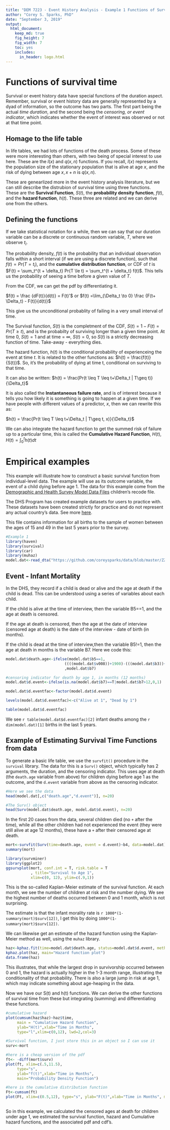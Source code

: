 ```yaml
---
title: "DEM 7223 - Event History Analysis - Example 1 Functions of Survival Time"
author: "Corey S. Sparks, PhD"
date: "September 3, 2019"
output: 
  html_document:
    keep_md: true    
    fig_height: 7
    fig_width: 7
    toc: yes
    includes:
      in_header: logo.html
---
```


# Functions of survival time

Survival or event history data have special functions of the duration aspect. Remember, survival or event history data are generally represented by a dyad of information, so the outcome has two parts. The first part being the actual *time duration*, and the second being the *censoring, or event indicator*, which indicates whether the event of interest was observed or not at that time point.

## Homage to the life table
In life tables, we had lots of functions of the death process. Some of these were more interesting than others, with two being of special interest to use here. These are the $l(x)$ and $q(x, n)$ functions. If you recall,  $l(x)$ represents the population size of the stationary population that is alive at age $x$, and the risk of dying between age $x, x+n$ is $q(x, n)$. 

These are genearlized more in the event history analysis literature, but we can still describe the distrubion of survival time using three functions. These are the **Survival Function**, $S(t)$, the **probability density function**, $f(t)$, and the **hazard function**, $h(t)$. These three are related and we can derive one from the others. 

## Defining the functions
If we take statistical notation for a while, then we can say that our duration variable can be a discrete or continuous random variable, $T$, where we observe $t_i$.

The probability density, $f(t)$ is the probability that an individual observation falls within a short interval (if we are using a discrete function), such that $f(t) =  Pr(T = t_i)$, and the **cumulative distribution function**, or CDF of $t$ is $F(t) = \sum_t^{t + \delta_t} Pr(T \le t)  =  \sum_t^{t + \delta_t} f(t)$. This tells us the probability of seeing a time before a given value of $T$. 

From the CDF, we can get the pdf by differentiating it. 

$f(t)  = \frac {dF(t)}{d(t)} = F(t)'$
or
$f(t)  =\lim_{\Delta_t \to 0} \frac {F(t+ \Delta_t) - F(t)}{d(t)}$

This give us the unconditional probablity of failing in a very small interval of time.

The Survival function, $S(t)$ is the completment of the CDF,  $S(t) = 1- F(t) = Pr(T \geq t)$, and is the probabilty of surviving longer than a given time point. At time 0, $S(t)= 1$ and at time = $\infty$, $S(t)= 0$, so $S(t)$ is a strictly decreasing function of time. Take-away - everything dies. 

The hazard function, $h(t)$ is the conditional probability of experienceing the event at time $t$.  It is related to the other functions as: $h(t) = \frac{f(t)}{S(t)}$. So, it's the probability of dying at time t, conditional on surviving to that time. 

It can also be written: $h(t) = \frac{Pr(t \leq T \leq t+\Delta_t | T\geq t)}{\Delta_t}$

It is also called the **Instantaneous failure rate**, and is of interest because it tells you how likely it is something is going to happen at a given time. If we have people with different values of a predictor, $x$, then we can rewrite this as:

$h(t) = \frac{Pr(t \leq T \leq t+\Delta_t | T\geq t, x)}{\Delta_t}$

We can also integrate the hazard function to get the summed risk of failure up to a particular time, this is called the **Cumulative Hazard Function**, $H(t)$, $H(t) = \int_0^t h(t) dt$

# Empirical examples

This example will illustrate how to construct a basic survival function from individual-level data. The example will use as its outcome variable, the event of a child dying before age 1. The data for this example come from the  [Demographic and Health Survey Model Data Files](http://dhsprogram.com/data/Download-Model-Datasets.cfm?flag=1) children's recode file. 

The DHS Program has created example datasets for users to practice with. These datasets have been created strictly for practice and do not represent any actual country's data. See more [here](http://dhsprogram.com/data/Download-Model-Datasets.cfm?flag=1#sthash.HRINGQ00.dpuf). 

This file contains information for all births to the sample of women between the ages of 15 and 49 in the last 5 years prior to the survey.


```r
#Example 1
library(haven)
library(survival)
library(car)
library(muhaz)
model.dat<-read_dta("https://github.com/coreysparks/data/blob/master/ZZKR62FL.DTA?raw=true")
```


## Event - Infant Mortality
In the DHS, they record if a child is dead or alive and the age at death if the child is dead. This can be understood using a series of variables about each child. 

If the child is alive at the time of interview, then the variable B5==1, and the age at death is censored. 

If the age at death is censored, then the age at the date of interview (censored age at death) is the date of the interview - date of birth (in months). 

If the child is dead at the time of interview,then the variable B5!=1, then the age at death in months is the variable B7. Here we code this:

```r
model.dat$death.age<-ifelse(model.dat$b5==1,
                          ((((model.dat$v008))+1900)-(((model.dat$b3))+1900)) 
                          ,model.dat$b7)

#censoring indicator for death by age 1, in months (12 months)
model.dat$d.event<-ifelse(is.na(model.dat$b7)==T|model.dat$b7>12,0,1)

model.dat$d.eventfac<-factor(model.dat$d.event)

levels(model.dat$d.eventfac)<-c("Alive at 1", "Dead by 1")

table(model.dat$d.eventfac)

```

We see `r table(model.dat$d.eventfac)[2]` infant deaths among the `r dim(model.dat)[1]` births in the last 5 years.

## Example of Estimating Survival Time Functions from data##
To generate a basic life table, we use the `survfit()` procedure in the `survival` library. The data for this is a `Surv()` object, which typically has 2 arguments, the duration, and the censoring indicator. This uses age at death (the `death.age` variable from above) for children dying before age 1 as the outcome, and the `d.event` variable from above as the censoring indicator.

```r
#Here we see the data
head(model.dat[,c("death.age","d.event")], n=20)

#The Surv() object
head(Surv(model.dat$death.age, model.dat$d.event), n=20)
```

In the first 20 cases from the data, several children died (no `+` after the time), while all the other children had not experienced the event (they were still alive at age 12 months), these have a `+` after their censored age at death.

```r
mort<-survfit(Surv(time=death.age, event = d.event)~b4, data=model.dat)
summary(mort)
```

```r
library(survminer)
library(ggplot2)
ggsurvplot(mort, conf.int = T, risk.table = T
           , title="Survival to Age 1",
           xlim=c(0, 12), ylim=c(.9,1))


```

This is the so-called Kaplan-Meier estimate of the survival function. At each month, we see the number of children at risk and the number dying. We see the highest number of deaths occurred between 0 and 1 month, which is not surprising.

The estimate is that the infant morality rate is `r 1000*(1-summary(mort)$surv[12])`, I get this by doing `1000*(1-summary(mort)$surv[12])`. 

We can likewise get an estimate of the hazard function using the Kaplan-Meier method as well, using the `muhaz` library.

```r

haz<-kphaz.fit(time=model.dat$death.age, status=model.dat$d.event, method = "product-limit")
kphaz.plot(haz, main="Hazard function plot")
data.frame(haz)
```

This illustrates, that while the largest drop in survivorship occurred between 0 and 1, the hazard is actually higher in the 1-3 month range, illustrating the conditionality of that probability. There is also a large jump in risk at age 1, which may indicate something about age-heaping in the data.

Now we have our S(t) and h(t) functions. We can derive the other functions of survival time from these but integrating (summing) and differentiating these functions. 

```r
#cumulative hazard
plot(cumsum(haz$haz)~haz$time, 
     main = "Cumulative Hazard function",
     ylab="H(t)",xlab="Time in Months", 
     type="l",xlim=c(0,12), lwd=2,col=3)

#Survival function, I just store this in an object so I can use it
surv<-mort

#here is a cheap version of the pdf
ft<- -diff(mort$surv)
plot(ft, xlim=c(.5,11.5), 
     type="s",
     ylab="f(t)",xlab="Time in Months",
     main="Probability Density Function")

#here is the cumulative distribution function
Ft<-cumsum(ft)
plot(Ft, xlim=c(0.5,12), type="s", ylab="F(t)",xlab="Time in Months", main="Cumulative Distribution Function")
  
```

So in this example, we calculated the censored ages at death for children under age 1, we estimated the survival function, hazard and Cumulative hazard functions, and the associated pdf and cdf's.


